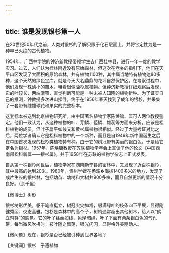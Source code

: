 ```yaml
---
---
---
```

title: 谁是发现银杉第一人
---




在20世纪50年代之前，人类对银杉的了解只限于化石层面上，并将它定性为是一种早已灭绝的古代植物。

1954年，广西林学院的钟济新教授带领学生去广西桂林县，进行一年一度的教学实习。过去，人们认为桂林附近没有原始森林，但这次在老乡的指引下，他们在天平山区发现了大面积的原始森林，共有植物1100种，其中属当地特有植物达80多种，这个天然的绿色宝库，就是今天大名鼎鼎的花坪自然保护区。在考察过程中，他们发现一株幼小的苗木，粗看很像油杉属植物。但钟济新教授仔细观察后发现，它的叶较长，两端渐窄，直觉判断可能是一种未被人知晓的植物新种。为了证实自己的推测，钟教授多次进山探寻，终于在1956年春天找到了成年的银杉，并采集了一套带有雌雄球花和果实的完整标本。



这套标本被送到北京植物研究所，由中国著名植物学家陈焕镛、匡可人两位教授鉴定。他们一致认为，从这种植物的叶、芽鳞、苞鳞、雄蕊等方面来分析，应该是松科植物的成员，但叶子扁平如线又和黄杉属植物很相似。经过了大量考证对比之后，两位学者确认它是松科植物中的一个新种，而且是自1949年新中国诞生之后在中国首次发现的松杉类植物特有种。由于它的树冠带有美丽的银白色，于是给它定名为银杉。1957年，陈焕镛教授在苏联植物学年会上宣读了他的论文《中国西南部松科新属——银杉属》，并于1958年在苏联的植物学杂志上正式发表。

自从第一株银杉问世后，植物学家在湖南新宁县的密林中，又发现了近百株银杉，其中最高的达到20米。1980年，贵州学者在杨溪乡海拔1400多米的地方，发现了成片生长的银杉林，包括幼苗、幼树和大树共900多株，而且自然更新的情况十分良好。（余千里）





【微博士】树形



银杉树形优美，躯干笔直挺立，树冠尖尖如塔，缀满绿叶的枝条四下平展，显得刚健秀丽、仪态高雅。银杉是森林中的高个子，树梢通常超出其他树木，给人以“鹤立鸡群”的感觉。它的叶子丝丝如线，色泽暗绿，叶子下面有两条银白色的气孔带，每当微风吹拂时，枝叶随之飘荡，银光闪闪，显得格外美丽动人。

【微问题】现在，银杉是否已经被引种到世界各地？

【关键词】银杉　孑遗植物